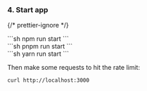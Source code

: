 
### 4. Start app

{/* prettier-ignore */}
<SelectableContent client:load syncKey="packageManager">
<div slot="npm" slotIdx="1">
```sh
npm run start
```
</div>
<div slot="pnpm" slotIdx="2">
```sh
pnpm run start
```
</div>
<div slot="yarn" slotIdx="3">
```sh
yarn run start
```
</div>
</SelectableContent>

Then make some requests to hit the rate limit:

```sh
curl http://localhost:3000
```
